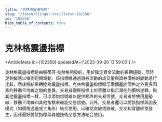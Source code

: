 ```yaml
---
title: "克林格震盪指標"
slug: "/learn/klinger-oscillator-102358"
id: "102358"
hide_table_of_contents: true
---
```



# 克林格震盪指標

<ArticleMeta id={102358} updatedAt={'2023-09-26 13:59:00'} />
<div className='border-solid border-b border-t-0 my-4 border-[var(--ifm-color-gray-300)]' />

克林格震盪指標是由斯蒂芬·克林格開發的，用於確定資金流動的長期趨勢，同時足夠敏感以檢測短期波動。該指標將通過證券流動的成交量與證券價格的變動進行比較，然後將結果轉換為震盪指標。克林格震盪指標顯示兩個基於價格之外更多因素的移動平均線之間的差異。交易者觀察指標上的背離以指示潛在的價格逆轉。與其他震盪指標一樣，可以添加信號線以提供額外的交易信號。交易者將使用趨勢線、移動平均線和其他指標來確認交易信號。此外，交易者還可以將該指標與圖表模式（如價格通道或三角形）結合使用，以確認突破或跌破。交叉和背離經常發生，因此最好將該指標與其他技術交易方法結合使用。
